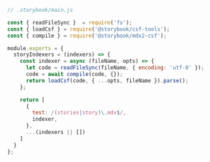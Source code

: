 ```js
// .storybook/main.js

const { readFileSync }  = require('fs');
const { loadCsf } = require('@storybook/csf-tools');
const { compile } = require('@storybook/mdx2-csf');

module.exports = {
  storyIndexers = (indexers) => {
    const indexer = async (fileName, opts) => {
      let code = readFileSync(fileName, { encoding: 'utf-8' });
      code = await compile(code, {});
      return loadCsf(code, { ...opts, fileName }).parse();
    };

    return [
      {
        test: /(stories|story)\.mdx$/,
        indexer,
      },
      ...(indexers || [])
    ]
  }
};
```
